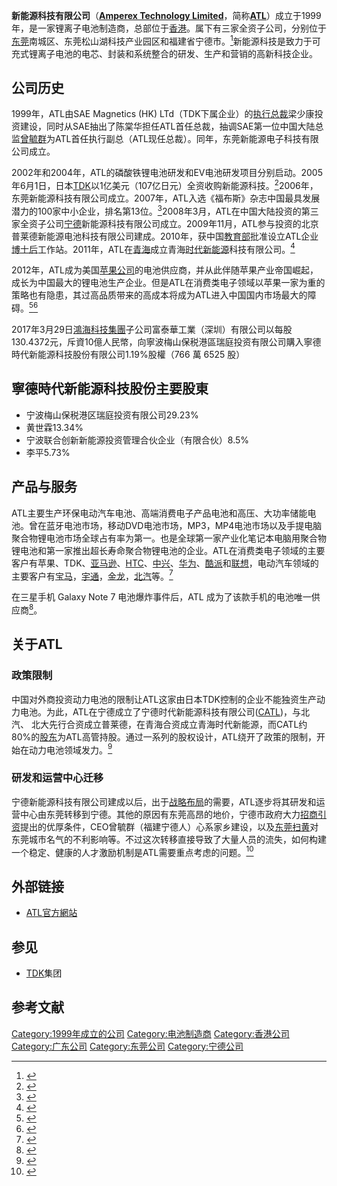 {{not|宁德时代}}
{{Infobox Company
|company_name     = 新能源科技有限公司
|company_name_en  = Amperex Technology Limited
|company_logo     = [[File:ATL_logo.PNG|150px]]
|foundation       = 1999年
|location_city    = 
|location_country = 
|location         = {{HK}}[[荃湾|荃湾]][[海盛路|海盛路]]9号有线电视大楼35楼3号单位
|zip_code         = 523808
|telephone_no     = {{tel|852|2498-0908}}
|founder          = [[梁少康|梁少康]]
|chairman         = 张毓捷
|president        = [[曾毓群|曾毓群]]
|area_served      = [[全球|全球]]
|products         = 聚合物锂离子电池
|services         = 消费电子领域，动力电池领域，储能领域
|company_slogan   = 为新能源的应用提供一流的解决方案。<br />（Aims to be a premier solution provider for green energy storage.）
|dissolved        =
|footnotes        =
|homepage         = {{URL|https://www.atlbattery.com}}
|intl             = <!-- Enter ''yes'' to change labels to international instead of US terminology -->
}}

'''新能源科技有限公司'''（'''[[Amperex_Technology_Limited|Amperex Technology Limited]]'''，简称'''[[ATL|ATL]]'''）成立于1999年，是一家锂离子电池制造商，总部位于[[香港|香港]]。属下有三家全资子公司，分别位于[[东莞|东莞]]南城区、东莞松山湖科技产业园区和福建省宁德市。<ref>{{cite web |url=http://www.nd597.com/company/gxhym/ndxny/ |title=存档副本 |accessdate=2014年11月25日 |deadurl=yes |archiveurl=https://web.archive.org/web/20140809081421/http://www.nd597.com/company/gxhym/ndxny/ |archivedate=2014年8月9日 |df= }}</ref>新能源科技是致力于可充式锂离子电池的电芯、封装和系统整合的研发、生产和营销的高新科技企业。

== 公司历史 ==
1999年，ATL由SAE Magnetics (HK) LTd（TDK下属企业）的[[执行总裁|执行总裁]]梁少康投资建设，同时从SAE抽出了陈棠华担任ATL首任总裁，抽调SAE第一位中国大陆总监[[曾毓群|曾毓群]]为ATL首任执行副总（ATL现任总裁）。同年，东莞新能源电子科技有限公司成立。

2002年和2004年，ATL的磷酸铁锂电池研发和EV电池研发项目分别启动。2005年6月1日，日本[[TDK|TDK]]以1亿美元（107亿日元）全资收购新能源科技。<ref>{{cite news|title=TDK Acquires a Polymer Lithium Battery Manufacturing and Sales Company in Hong Kong|url=http://www.businesswire.com/news/home/20050601005382/en/TDK-Acquires-Polymer-Lithium-Battery-Manufacturing-Sales#.VHQBUPlpn5c|accessdate=2014-11-25|archive-date=2019-11-29|archive-url=https://web.archive.org/web/20191129043843/https://www.businesswire.com/news/home/20050601005382/en/TDK-Acquires-Polymer-Lithium-Battery-Manufacturing-Sales#.VHQBUPlpn5c|dead-url=no}}</ref>2006年，东莞新能源科技有限公司成立。2007年，ATL入选《福布斯》杂志中国最具发展潜力的100家中小企业，排名第13位。<ref>{{cite news|title=2007中国潜力100--最具发展潜力的中小企业|url=http://www.forbeschina.com/|accessdate=2014-11-25|archive-date=2021-03-25|archive-url=https://web.archive.org/web/20210325131352/https://www.forbeschina.com/|dead-url=no}}</ref>2008年3月，ATL在中国大陆投资的第三家全资子公司[[宁德|宁德]]新能源科技有限公司成立。2009年11月，ATL参与投资的北京普莱德新能源电池科技有限公司建成。2010年，获中国[[中华人民共和国教育部|教育部]]批准设立ATL企业[[博士后|博士后]]工作站。2011年，ATL在[[青海|青海]]成立青海[[时代新能源|时代新能源]]科技有限公司。<ref>{{cite news|title=青海动力及储能锂电池一期项目将投产 投资19亿|url=http://www.gov.cn/gzdt/2014-01/15/content_2567224.htm|accessdate=2014-11-25|archive-date=2019-08-11|archive-url=https://web.archive.org/web/20190811105926/http://www.gov.cn/gzdt/2014-01/15/content_2567224.htm|dead-url=no}}</ref>

2012年，ATL成为美国[[苹果公司|苹果公司]]的电池供应商，并从此伴随苹果产业帝国崛起，成长为中国最大的锂电池生产企业。但是ATL在消费类电子领域以苹果一家为重的策略也有隐患，其过高品质带来的高成本将成为ATL进入中国国内市场最大的障碍。<ref>{{cite news|title=Is Apple Dumping Samsung As A Battery Supplier Now?|url=http://www.forbes.com/sites/timworstall/2012/11/26/links-26-nov-is-apple-dumping-samsung-as-a-battery-supplier-now/|accessdate=2014-11-26|archive-date=2019-11-29|archive-url=https://web.archive.org/web/20191129002852/https://www.forbes.com/sites/timworstall/2012/11/26/links-26-nov-is-apple-dumping-samsung-as-a-battery-supplier-now/|dead-url=no}}</ref><ref>{{cite news|title=2014年中国动力锂离子电池年度品牌榜单发布|url=http://www.d-long.cn/showart.asp?art_id=8916|accessdate=2014-11-25|archive-date=2019-08-12|archive-url=https://web.archive.org/web/20190812012443/http://www.d-long.cn/showart.asp?art_id=8916|dead-url=no}}</ref>

2017年3月29日[[鴻海科技集團|鴻海科技集團]]子公司富泰華工業（深圳）有限公司以每股130.4372元，斥資10億人民幤，向寧波梅山保税港區瑞庭投资有限公司購入寧德時代新能源科技股份有限公司1.19%股權（766 萬 6525 股）

== 寧德時代新能源科技股份主要股東 ==
*宁波梅山保税港区瑞庭投资有限公司29.23%
*黄世霖13.34%
*宁波联合创新新能源投资管理合伙企业（有限合伙）8.5%
*李平5.73%

== 产品与服务 ==
ATL主要生产环保电动汽车电池、高端消费电子产品电池和高压、大功率储能电池。曾在蓝牙电池市场，移动DVD电池市场，MP3，MP4电池市场以及手提电脑聚合物锂电池市场全球占有率为第一。也是全球第一家产业化笔记本电脑用聚合物锂电池和第一家推出超长寿命聚合物锂电池的企业。ATL在消费类电子领域的主要客户有苹果、TDK、[[亞馬遜公司|亚马逊]]、[[HTC|HTC]]、[[中兴通讯|中兴]]、[[华为|华为]]、[[酷派|酷派]]和[[联想|联想]]，电动汽车领域的主要客户有[[宝马|宝马]]，[[宇通|宇通]]，[[金龙|金龙]]，[[北汽|北汽]]等。<ref>{{Cite web |url=http://wap.eccn.com/wap/news/wapshow.php?pid=2014111315380823 |title=存档副本 |access-date=2014-11-25 |archive-date=2016-03-04 |archive-url=https://web.archive.org/web/20160304083313/http://wap.eccn.com/wap/news/wapshow.php?pid=2014111315380823 |dead-url=no }}</ref>

在三星手机 Galaxy Note 7 电池爆炸事件后，ATL 成为了该款手机的电池唯一供应商<ref>{{cite news |url=http://www.ibtimes.co.uk/samsung-will-only-use-chinas-atl-batteries-galaxy-note-7-after-explosion-fiasco-1580530 |title=Samsung will only use China's ATL batteries for Galaxy Note 7 after explosion fiasco |publisher=International Business Times |4= |accessdate=2016-09-15 |archive-date=2019-11-29 |archive-url=https://web.archive.org/web/20191129004157/https://www.ibtimes.co.uk/samsung-will-only-use-chinas-atl-batteries-galaxy-note-7-after-explosion-fiasco-1580530 |dead-url=no }}</ref>。

== 关于ATL ==
=== 政策限制 ===
中国对外商投资动力电池的限制让ATL这家由日本TDK控制的企业不能独资生产动力电池。为此，ATL在宁德成立了宁德时代新能源科技有限公司([[CATL|CATL]])，与北汽、 北大先行合资成立普莱德，在青海合资成立青海时代新能源，而CATL约80%的[[股东|股东]]为ATL高管持股。通过一系列的股权设计，ATL绕开了政策的限制，开始在动力电池领域发力。<ref>{{Cite web |url=http://www.itdcw.com/archives/news/100S230R014.html |title=存档副本 |access-date=2014-11-25 |archive-date=2017-07-21 |archive-url=https://web.archive.org/web/20170721200544/http://www.itdcw.com/archives/news/100S230R014.html |dead-url=no }}</ref>

=== 研发和运营中心迁移 ===
宁德新能源科技有限公司建成以后，出于[[战略布局|战略布局]]的需要，ATL逐步将其研发和运营中心由东莞转移到宁德。其他的原因有东莞高昂的地价，宁德市政府大力[[招商引资|招商引资]]提出的优厚条件，CEO曾毓群（福建宁德人）心系家乡建设，以及[[东莞扫黄|东莞扫黄]]对东莞城市名气的不利影响等。不过这次转移直接导致了大量人员的流失，如何构建一个稳定、健康的人才激励机制是ATL需要重点考虑的问题。<ref>{{Cite web |url=http://www.d-long.cn/showart.asp?art_id=8916 |title=存档副本 |access-date=2014-11-25 |archive-date=2019-08-12 |archive-url=https://web.archive.org/web/20190812012443/http://www.d-long.cn/showart.asp?art_id=8916 |dead-url=no }}</ref>

== 外部链接 ==
{{Commons category|ATL}}
*[https://www.atlbattery.com ATL官方網站] {{Wayback|url=https://www.atlbattery.com/ |date=20170221055503 }}

== 参见 ==
* [[TDK|TDK]]集团

== 参考文献 ==
{{reflist}}
{{中國電子科技}}
{{DEFAULTSORT:ATL}}
[[Category:1999年成立的公司|Category:1999年成立的公司]]
[[Category:电池制造商|Category:电池制造商]]
[[Category:香港公司|Category:香港公司]]
[[Category:广东公司|Category:广东公司]]
[[Category:东莞公司|Category:东莞公司]]
[[Category:宁德公司|Category:宁德公司]]